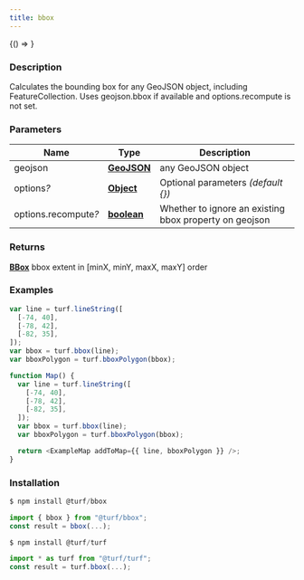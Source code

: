 ```yaml
---
title: bbox
---
```



<!-- Expose turf as global var for experimenting in the browser console -->

<BrowserOnly>{() => <WindowTurfGlobal turf={turf} />}</BrowserOnly>

### Description

Calculates the bounding box for any GeoJSON object, including FeatureCollection.
Uses geojson.bbox if available and options.recompute is not set.

### Parameters

| Name                      | Type                                                                                              | Description                                            |
| ------------------------- | ------------------------------------------------------------------------------------------------- | ------------------------------------------------------ |
| geojson                   | **[GeoJSON](https://tools.ietf.org/html/rfc7946#section-3)**                                      | any GeoJSON object                                     |
| options<i>?</i>           | **[Object](https://developer.mozilla.org/docs/Web/JavaScript/Reference/Global_Objects/Object)**   | Optional parameters _(default \{\})_                   |
| options.recompute<i>?</i> | **[boolean](https://developer.mozilla.org/docs/Web/JavaScript/Reference/Global_Objects/Boolean)** | Whether to ignore an existing bbox property on geojson |

### Returns

**[BBox](https://tools.ietf.org/html/rfc7946#section-5)** bbox extent in [minX, minY, maxX, maxY] order

### Examples

```javascript
var line = turf.lineString([
  [-74, 40],
  [-78, 42],
  [-82, 35],
]);
var bbox = turf.bbox(line);
var bboxPolygon = turf.bboxPolygon(bbox);
```

```javascript live
function Map() {
  var line = turf.lineString([
    [-74, 40],
    [-78, 42],
    [-82, 35],
  ]);
  var bbox = turf.bbox(line);
  var bboxPolygon = turf.bboxPolygon(bbox);

  return <ExampleMap addToMap={{ line, bboxPolygon }} />;
}
```

### Installation

```javascript
$ npm install @turf/bbox

import { bbox } from "@turf/bbox";
const result = bbox(...);
```

```javascript
$ npm install @turf/turf

import * as turf from "@turf/turf";
const result = turf.bbox(...);
```
